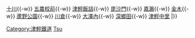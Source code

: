 {{鐵道路線|
| 模板名稱 = 津輕鐵道線
| Logo = 
| 名稱 = [[津輕鐵道線]]
| 代表色  =  orange
| 背景顏色 = #FFFFFF 
| 車站列表 = [[五所川原站|津輕五所川原]]{{-w}} [[十川站 (青森縣)|十川]]{{-w}} [[五農校前站|五農校前]]{{-w}} [[津輕飯詰站|津輕飯詰]]{{-w}} [[毘沙門站|毘沙門]]{{-w}} [[嘉瀨站|嘉瀨]]{{-w}} [[金木站|金木]]{{-w}} [[蘆野公園站|蘆野公園]]{{-w}} [[川倉站|川倉]]{{-w}} [[大澤內站|大澤內]]{{-w}} [[深鄉田站|深鄉田]]{{-w}} [[津輕中里站|津輕中里]]
|}}<noinclude>
[[Category:津輕鐵道]]
[[Category:日本鐵路路線模板|Tsu]]
</noinclude>